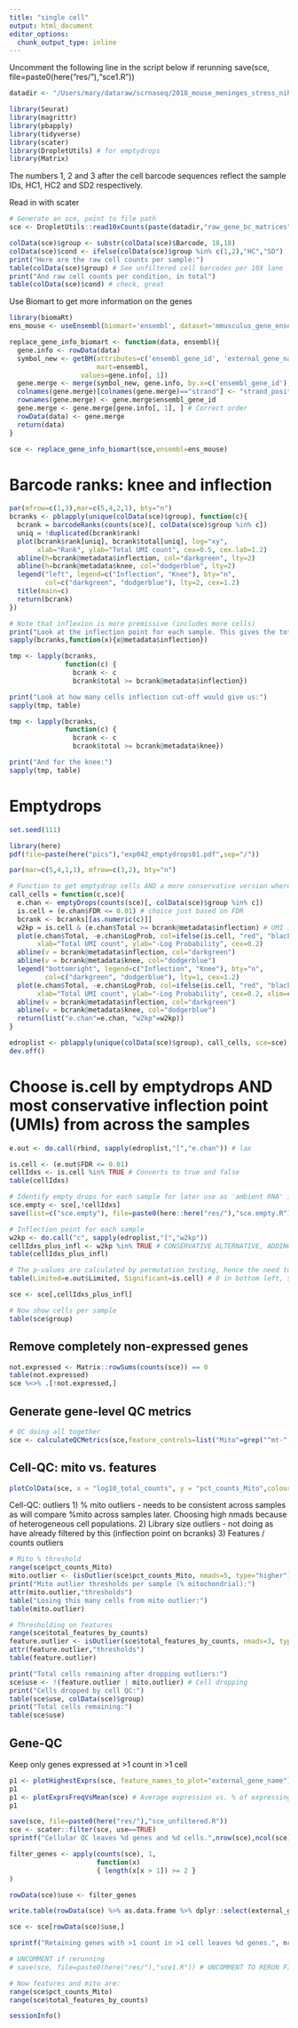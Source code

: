 ```yaml
---
title: "single cell"
output: html_document
editor_options: 
  chunk_output_type: inline
---
```


Uncomment the following line in the script below if rerunning
save(sce, file=paste0(here("res/"),"sce1.R"))

```r

datadir <- "/Users/mary/dataraw/scrnaseq/2018_mouse_meninges_stress_nih"

library(Seurat)
library(magrittr)
library(pbapply)
library(tidyverse)
library(scater)
library(DropletUtils) # for emptydrops
library(Matrix)
```

The numbers 1, 2 and 3 after the cell barcode sequences reflect the sample IDs, HC1, HC2 and SD2 respectively.

Read in with scater
```r

# Generate an sce, point to file path
sce <- DropletUtils::read10xCounts(paste(datadir,"raw_gene_bc_matrices",sep="/"), col.names = TRUE, type="auto")

```

```r
colData(sce)$group <- substr(colData(sce)$Barcode, 18,18)
colData(sce)$cond <- ifelse(colData(sce)$group %in% c(1,2),"HC","SD")
print("Here are the raw cell counts per sample:")
table(colData(sce)$group) # See unfiltered cell barcodes per 10X lane
print("And raw cell counts per condition, in total")
table(colData(sce)$cond) # check, great
```

Use Biomart to get more information on the genes
```r
library(biomaRt) 
ens_mouse <- useEnsembl(biomart='ensembl', dataset='mmusculus_gene_ensembl') 

replace_gene_info_biomart <- function(data, ensembl){
  gene.info <- rowData(data)
  symbol_new <- getBM(attributes=c('ensembl_gene_id', 'external_gene_name', 'mgi_symbol','mgi_description','chromosome_name', 'start_position', 'end_position', 'strand','gene_biotype'),  
                      mart=ensembl,
                  values=gene.info[, 1])
  gene.merge <- merge(symbol_new, gene.info, by.x=c('ensembl_gene_id'), by.y=c('ID'), all.y=TRUE)
  colnames(gene.merge)[colnames(gene.merge)=="strand"] <- "strand_position" # cannot have columns named "seqnames",  "ranges", "strand", "start", "end", "width",  or "element" in later processing (subsetting) so rename here
  rownames(gene.merge) <- gene.merge$ensembl_gene_id
  gene.merge <- gene.merge[gene.info[, 1], ] # Correct order
  rowData(data) <- gene.merge
  return(data)
}

sce <- replace_gene_info_biomart(sce,ensembl=ens_mouse)

```

# Barcode ranks: knee and inflection
```r
par(mfrow=c(1,3),mar=c(5,4,2,1), bty="n")
bcranks <- pblapply(unique(colData(sce)$group), function(c){
  bcrank = barcodeRanks(counts(sce)[, colData(sce)$group %in% c])
  uniq = !duplicated(bcrank$rank)
  plot(bcrank$rank[uniq], bcrank$total[uniq], log="xy", 
       xlab="Rank", ylab="Total UMI count", cex=0.5, cex.lab=1.2)
  abline(h=bcrank@metadata$inflection, col="darkgreen", lty=2)
  abline(h=bcrank@metadata$knee, col="dodgerblue", lty=2)
  legend("left", legend=c("Inflection", "Knee"), bty="n", 
         col=c("darkgreen", "dodgerblue"), lty=2, cex=1.2)
  title(main=c)
  return(bcrank)
})

# Note that inflexion is more premissive (includes more cells)
print("Look at the inflection point for each sample. This gives the total UMI count at the inflection point:")
sapply(bcranks,function(x){x@metadata$inflection})

tmp <- lapply(bcranks,
              function(c) {
                bcrank <- c
                bcrank$total >= bcrank@metadata$inflection})

print("Look at how many cells inflection cut-off would give us:")
sapply(tmp, table)

tmp <- lapply(bcranks,
              function(c) {
                bcrank <- c
                bcrank$total >= bcrank@metadata$knee})

print("And for the knee:")
sapply(tmp, table)

```

# Emptydrops
```r
set.seed(111)

library(here)
pdf(file=paste(here("pics"),"exp042_emptydrops01.pdf",sep="/"))

par(mar=c(5,4,1,1), mfrow=c(3,2), bty="n")

# Function to get emptydrop cells AND a more conservative version where also drop those below UMI inflection point
call_cells = function(c,sce){
  e.chan <- emptyDrops(counts(sce)[, colData(sce)$group %in% c])
  is.cell = (e.chan$FDR <= 0.01) # choice just based on FDR
  bcrank <- bcranks[[as.numeric(c)]]
  w2kp = is.cell & (e.chan$Total >= bcrank@metadata$inflection) # UMI inflexion cutoff
  plot(e.chan$Total, -e.chan$LogProb, col=ifelse(is.cell, "red", "black"),
       xlab="Total UMI count", ylab="-Log Probability", cex=0.2)
  abline(v = bcrank@metadata$inflection, col="darkgreen")
  abline(v = bcrank@metadata$knee, col="dodgerblue")
  legend("bottomright", legend=c("Inflection", "Knee"), bty="n", 
         col=c("darkgreen", "dodgerblue"), lty=1, cex=1.2)
  plot(e.chan$Total, -e.chan$LogProb, col=ifelse(is.cell, "red", "black"),
       xlab="Total UMI count", ylab="-Log Probability", cex=0.2, xlim=c(0,2000), ylim=c(0,2000))
  abline(v = bcrank@metadata$inflection, col="darkgreen")
  abline(v = bcrank@metadata$knee, col="dodgerblue")
  return(list("e.chan"=e.chan, "w2kp"=w2kp))
}

edroplist <- pblapply(unique(colData(sce)$group), call_cells, sce=sce)
dev.off()
```

# Choose is.cell by emptydrops AND most conservative inflection point (UMIs) from across the samples
```r
e.out <- do.call(rbind, sapply(edroplist,"[","e.chan")) # lax

is.cell <- (e.out$FDR <= 0.01)
cellIdxs <- is.cell %in% TRUE # Converts to true and false
table(cellIdxs)

# Identify empty drops for each sample for later use as 'ambient RNA' in DE testing
sce.empty <- sce[,!cellIdxs]
save(list=c("sce.empty"), file=paste0(here::here("res/"),"sce.empty.R"))

# Inflection point for each sample
w2kp <- do.call("c", sapply(edroplist,"[","w2kp")) 
cellIdxs_plus_infl <- w2kp %in% TRUE # CONSERVATIVE ALTERNATIVE, ADDING UMI INFLECTION CUTOFF
table(cellIdxs_plus_infl)

# The p-values are calculated by permutation testing, hence the need to set a seed. The Limited field indicates whether a lower p-value could be obtained by increasing the number of permutations. If there are any entries with FDR above the desired threshold and Limited==TRUE, it indicates that npts should be increased in the emptyDrops call.
table(Limited=e.out$Limited, Significant=is.cell) # 0 in bottom left, so no need to increase permutations

sce <- sce[,cellIdxs_plus_infl]

# Now show cells per sample
table(sce$group)
```

## Remove completely non-expressed genes
```r
not.expressed <- Matrix::rowSums(counts(sce)) == 0
table(not.expressed) 
sce %<>% .[!not.expressed,] 
```

## Generate gene-level QC metrics 
```r

# QC doing all together
sce <- calculateQCMetrics(sce,feature_controls=list("Mito"=grep("^mt-", rowData(sce)$Symbol)), percent_top=c(10,50,100,200,500))

```

## Cell-QC: mito vs. features
```r
plotColData(sce, x = "log10_total_counts", y = "pct_counts_Mito",colour_by="cond")
```

Cell-QC: outliers
1) % mito outliers - needs to be consistent across samples as will compare %mito across samples later. Choosing high nmads because of heterogeneous cell populations.
2) Library size outliers - not doing as have already filtered by this (inflection point on bcranks)
3) Features / counts outliers

```r
# Mito % threshold
range(sce$pct_counts_Mito)
mito.outlier <- (isOutlier(sce$pct_counts_Mito, nmads=5, type="higher"))
print("Mito outlier thresholds per sample (% mitochondrial):")
attr(mito.outlier,"thresholds") 
table("Losing this many cells from mito outlier:")
table(mito.outlier) 

# Thresholding on features
range(sce$total_features_by_counts)
feature.outlier <- isOutlier(sce$total_features_by_counts, nmads=3, type="lower", log=TRUE)
attr(feature.outlier,"thresholds")
table(feature.outlier) 

print("Total cells remaining after dropping outliers:")
sce$use <- !(feature.outlier | mito.outlier) # Cell dropping
print("Cells dropped by cell QC:")
table(sce$use, colData(sce)$group) 
print("Total cells remaining:")
table(sce$use)

```

## Gene-QC
Keep only genes expressed at >1 count in >1 cell 
```r
p1 <- plotHighestExprs(sce, feature_names_to_plot="external_gene_name")
p1
p1 <- plotExprsFreqVsMean(sce) # Average expression vs. % of expressing cells.
p1

save(sce, file=paste0(here("res/"),"sce_unfiltered.R")) 
sce <- scater::filter(sce, use==TRUE)
sprintf("Cellular QC leaves %d genes and %d cells.",nrow(sce),ncol(sce))

filter_genes <- apply(counts(sce), 1, 
                      function(x)
                      { length(x[x > 1]) >= 2 }
)

rowData(sce)$use <- filter_genes 

write.table(rowData(sce) %>% as.data.frame %>% dplyr::select(external_gene_name, ensembl_gene_id), file=here("res/sce_genelist_prefiltering.csv"), row.names = F, sep="\t") # Save list of genes expressed in dataset at all prior to filtering

sce <- sce[rowData(sce)$use,]

sprintf("Retaining genes with >1 count in >1 cell leaves %d genes.", nrow(sce))

# UNCOMMENT if rerunning
# save(sce, file=paste0(here("res/"),"sce1.R")) # UNCOMMENT TO RERUN FILE

# Now features and mito are:
range(sce$pct_counts_Mito)
range(sce$total_features_by_counts)

```

```r

sessionInfo()

```

